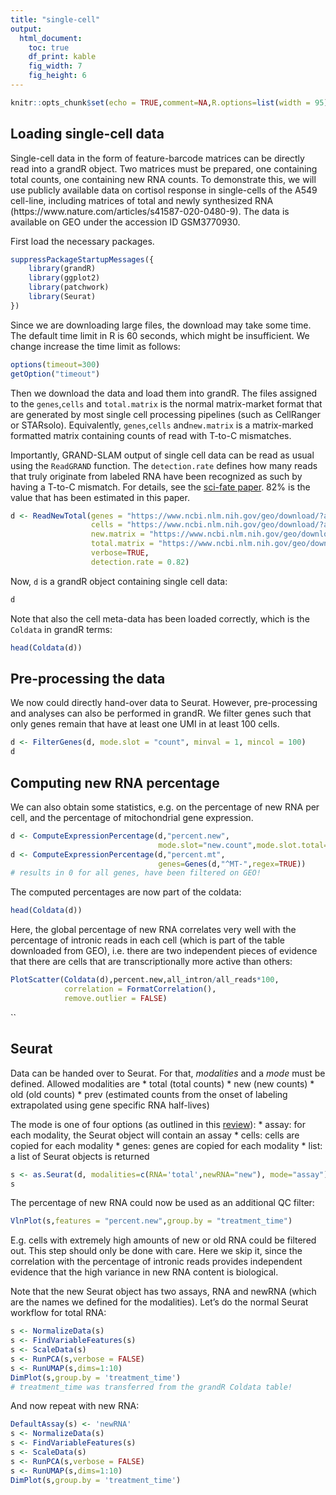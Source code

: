 ```yaml
---
title: "single-cell"
output: 
  html_document:
    toc: true
    df_print: kable
    fig_width: 7
    fig_height: 6
---
```


```r
knitr::opts_chunk$set(echo = TRUE,comment=NA,R.options=list(width = 95))
```

## Loading single-cell data

Single-cell data in the form of feature-barcode matrices can be directly read into a grandR object. Two matrices must be prepared, one containing total counts, one containing new RNA counts. To demonstrate this, we will use publicly available data on cortisol response in single-cells of the A549 cell-line, including matrices of total and newly synthesized RNA (https://www.nature.com/articles/s41587-020-0480-9). The data is available on GEO under the accession ID GSM3770930. 

First load the necessary packages.
```r
suppressPackageStartupMessages({
    library(grandR)
    library(ggplot2)
    library(patchwork)
    library(Seurat)
})

```

Since we are downloading large files, the download may take some time.
The default time limit in R is 60 seconds, which might be insufficient.
We change increase the time limit as follows:

```r
options(timeout=300)
getOption("timeout")
```

Then we download the data and load them into grandR. The files assigned to the `genes`,`cells` and `total.matrix` is the normal matrix-market format that are generated by most single cell processing pipelines (such as CellRanger or STARsolo). Equivalently, `genes`,`cells` and`new.matrix` is a matrix-marked formatted matrix containing counts of read with T-to-C mismatches.

Importantly, GRAND-SLAM output of single cell data can be read as usual using the `ReadGRAND` function. The `detection.rate` defines how many reads that truly originate from labeled RNA have been recognized as such by having a T-to-C mismatch. For details, see the [sci-fate paper](https://www.nature.com/articles/s41587-020-0480-9). 82% is the value that has been estimated in this paper.

```r
d <- ReadNewTotal(genes = "https://www.ncbi.nlm.nih.gov/geo/download/?acc=GSM3770930&format=file&file=GSM3770930%5FA549%5Fgene%5Fannotate%2Etxt%2Egz",
                  cells = "https://www.ncbi.nlm.nih.gov/geo/download/?acc=GSM3770930&format=file&file=GSM3770930%5FA549%5Fcell%5Fannotate%2Etxt%2Egz",
                  new.matrix = "https://www.ncbi.nlm.nih.gov/geo/download/?acc=GSM3770930&format=file&file=GSM3770930%5FA549%5Fgene%5Fcount%5Fnewly%5Fsynthesised%2Etxt%2Egz",
                  total.matrix = "https://www.ncbi.nlm.nih.gov/geo/download/?acc=GSM3770930&format=file&file=GSM3770930%5FA549%5Fgene%5Fcount%2Etxt%2Egz",
                  verbose=TRUE,
                  detection.rate = 0.82)
```
Now, `d` is a grandR object containing single cell data:
```r
d
```

Note that also the cell meta-data has been loaded correctly, which is the `Coldata` in grandR terms:

```r
head(Coldata(d))
```


## Pre-processing the data

We now could directly hand-over data to Seurat. However, pre-processing and analyses can also be performed in grandR. We filter genes such that only genes remain that have at least one UMI in at least 100 cells.

```r
d <- FilterGenes(d, mode.slot = "count", minval = 1, mincol = 100)
d
```


## Computing new RNA percentage

We can also obtain some statistics, e.g. on the percentage of new RNA per cell, and the percentage of mitochondrial gene expression.

```r
d <- ComputeExpressionPercentage(d,"percent.new",
                                 mode.slot="new.count",mode.slot.total="count")
d <- ComputeExpressionPercentage(d,"percent.mt",
                                 genes=Genes(d,"^MT-",regex=TRUE))  
# results in 0 for all genes, have been filtered on GEO!
```

The computed percentages are now part of the coldata:

```r
head(Coldata(d))
```

Here, the global percentage of new RNA correlates very well with the percentage of intronic reads in each cell (which is part of the table downloaded from GEO), i.e. there are two independent pieces of evidence that there are cells that are transcriptionally more active than others:

```r
PlotScatter(Coldata(d),percent.new,all_intron/all_reads*100,
            correlation = FormatCorrelation(),
            remove.outlier = FALSE)
```
``

## Seurat

Data can be handed over to Seurat. For that, *modalities* and a *mode* must be defined. Allowed modalities are 
  * total (total counts)
  * new (new counts)
  * old (old counts)
  * prev (estimated counts from the onset of labeling extrapolated using gene specific RNA half-lives)

The mode is one of four options (as outlined in this [review](https://www.nature.com/articles/s43586-022-00171-1)):
  * assay: for each modality, the Seurat object will contain an assay
  * cells: cells are copied for each modality
  * genes: genes are copied for each modality
  * list: a list of Seurat objects is returned
  

```r
s <- as.Seurat(d, modalities=c(RNA='total',newRNA="new"), mode="assay")
s
```

The percentage of new RNA could now be used as an additional QC filter:

```r
VlnPlot(s,features = "percent.new",group.by = "treatment_time")
```

E.g. cells with extremely high amounts of new or old RNA could be filtered out. This step should only be done with care. Here we skip it, since the correlation with the percentage of intronic reads provides independent evidence that the high variance in new RNA content is biological.

Note that the new Seurat object has two assays, RNA and newRNA (which are the names we defined for the modalities). Let's do the normal Seurat workflow for total RNA:

```r
s <- NormalizeData(s)
s <- FindVariableFeatures(s)
s <- ScaleData(s)
s <- RunPCA(s,verbose = FALSE)
s <- RunUMAP(s,dims=1:10)
DimPlot(s,group.by = 'treatment_time') 
# treatment_time was transferred from the grandR Coldata table!
```

And now repeat with new RNA:

```r
DefaultAssay(s) <- 'newRNA'
s <- NormalizeData(s)
s <- FindVariableFeatures(s)
s <- ScaleData(s)
s <- RunPCA(s,verbose = FALSE)
s <- RunUMAP(s,dims=1:10)
DimPlot(s,group.by = 'treatment_time')
```


